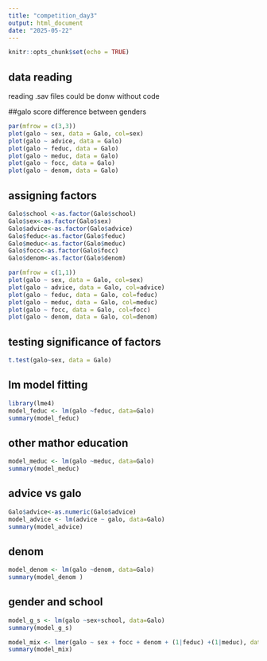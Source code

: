 ```yaml
---
title: "competition_day3"
output: html_document
date: "2025-05-22"
---
```


```r
knitr::opts_chunk$set(echo = TRUE)
```

## data reading
reading .sav files could be donw without code

##galo score difference between genders
```r
par(mfrow = c(3,3))
plot(galo ~ sex, data = Galo, col=sex)
plot(galo ~ advice, data = Galo)
plot(galo ~ feduc, data = Galo)
plot(galo ~ meduc, data = Galo)
plot(galo ~ focc, data = Galo)
plot(galo ~ denom, data = Galo)
```


## assigning factors

```r
Galo$school <-as.factor(Galo$school)
Galo$sex<-as.factor(Galo$sex)
Galo$advice<-as.factor(Galo$advice)
Galo$feduc<-as.factor(Galo$feduc)
Galo$meduc<-as.factor(Galo$meduc)
Galo$focc<-as.factor(Galo$focc)
Galo$denom<-as.factor(Galo$denom)

par(mfrow = c(1,1))
plot(galo ~ sex, data = Galo, col=sex)
plot(galo ~ advice, data = Galo, col=advice)
plot(galo ~ feduc, data = Galo, col=feduc)
plot(galo ~ meduc, data = Galo, col=meduc)
plot(galo ~ focc, data = Galo, col=focc)
plot(galo ~ denom, data = Galo, col=denom)

```


## testing significance of factors

```r
t.test(galo~sex, data = Galo)
```

## lm model fitting 
```r
library(lme4)
model_feduc <- lm(galo ~feduc, data=Galo)
summary(model_feduc)
```
## other mathor education
```r
model_meduc <- lm(galo ~meduc, data=Galo)
summary(model_meduc)
```
## advice vs galo
```r
Galo$advice<-as.numeric(Galo$advice)
model_advice <- lm(advice ~ galo, data=Galo)
summary(model_advice)
```
## denom
```r
model_denom <- lm(galo ~denom, data=Galo)
summary(model_denom )
```
## gender and school
```r
model_g_s <- lm(galo ~sex+school, data=Galo)
summary(model_g_s)
```


```r
model_mix <- lmer(galo ~ sex + focc + denom + (1|feduc) +(1|meduc), data=Galo)
summary(model_mix)
```


